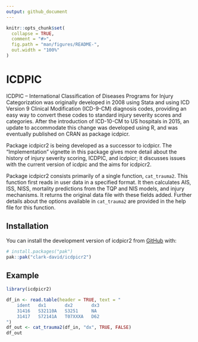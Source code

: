 ```yaml
---
output: github_document
---
```


<!-- README.md is generated from README.Rmd. Please edit that file -->

```r
knitr::opts_chunk$set(
  collapse = TRUE,
  comment = "#>",
  fig.path = "man/figures/README-",
  out.width = "100%"
)
```

# ICDPIC


ICDPIC -- International Classification of Diseases Programs for Injury Categorization was originally developed in 2008 using Stata and using ICD Version 9 Clinical Modification (ICD-9-CM) diagnosis codes, providing an easy way to convert these codes to standard injury severity scores and categories.  After the introduction of ICD-10-CM to US hospitals in 2015, an update to accommodate this change was developed using R, and was eventually published on CRAN as package icdpicr.

Package icdpicr2 is being developed as a successor to icdpicr.  The "Implementation" vignette in this package gives more detail about the history of injury severity scoring, ICDPIC, and icdpicr; it discusses issues with the current version of icdpic and the aims for icdpicr2.

Package icdpicr2 consists primarily of a single function, `cat_trauma2`.  This function first reads in user data in a specified format.  It then calculates AIS, ISS, NISS, mortality predictions from the TQP and NIS models, and injury mechanisms.  It returns the original data file with these fields added.  Further details about the options available in `cat_trauma2` are provided in the help file for this function.



## Installation

You can install the development version of icdpicr2 from [GitHub](https://github.com/) with:

``` r
# install.packages("pak")
pak::pak("clark-david/icdpicr2")
```

## Example


```r
library(icdpicr2)

df_in <- read.table(header = TRUE, text = "
    ident   dx1       dx2       dx3
    31416   S32110A   S3251     NA
    31417   S72141A   T07XXXA   D62 
")
df_out <- cat_trauma2(df_in, "dx", TRUE, FALSE)
df_out
```

